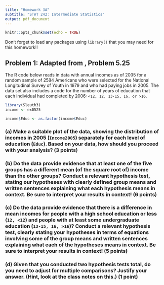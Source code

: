 ---
title: "Homework 3A"
subtitle: "STAT 242: Intermediate Statistics"
output: pdf_document
---

```{r setup, include=FALSE}
knitr::opts_chunk$set(echo = TRUE)
```

Don't forget to load any packages using `library()` that you may need for this homework!!

## Problem 1: Adapted from \emph{The Statistical Sleuth}, Problem 5.25

The R code below reads in data with annual incomes as of 2005 for a random sample of 2584 Americans who were selected for the National Longitudinal Survey of Youth in 1979 and who had paying jobs in 2005. The data set also includes a code for the number of years of education that each individual had completed by 2006: `<12, 12, 13-15, 16, or >16`.

```{r}
library(Sleuth3)
income <- ex0525

income$Educ <- as.factor(income$Educ)
```

### (a) Make a suitable plot of the data, showing the distribution of incomes in 2005 (`Income2005`) separately for each level of education (`Educ`). Based on your data, how should you proceed with your analysis? (3 points)

\vspace{1cm}

### (b) Do the data provide evidence that at least one of the five groups has a different mean (of the square root of) income than the other groups? Conduct a relevant hypothesis test, stating our hypotheses with clearly defined group means and written sentences explaining what each hypothesis means in context. Be sure to interpret your results in context! (6 points)

\vspace{1cm}

### (c) Do the data provide evidence that there is a difference in mean incomes for people with a high school education or less (`12, <12`) and people with at least some undergraduate education (`13-15, 16, >16`)? Conduct a relevant hypothesis test, clearly stating your hypotheses in terms of equations involving some of the group means and written sentences explaining what each of the hypotheses means in context. Be sure to interpret your results in context! (5 points)

\vspace{1cm}

### (d) Given that you conducted two hypothesis tests total, do you need to adjust for multiple comparisons? Justify your answer. (Hint, look at the class notes on this.) (1 point)

\vspace{1cm}